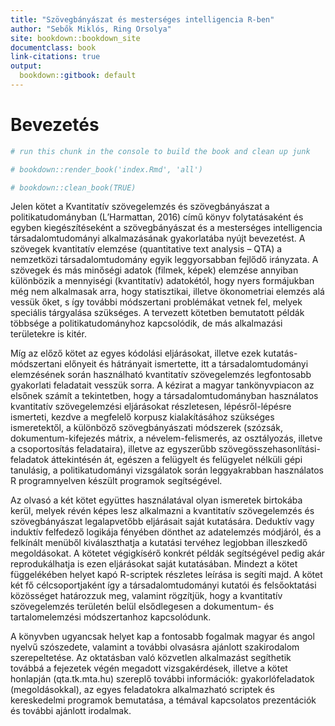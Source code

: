 ```yaml
---
title: "Szövegbányászat és mesterséges intelligencia R-ben"
author: "Sebők Miklós, Ring Orsolya"
site: bookdown::bookdown_site
documentclass: book
link-citations: true
output:
  bookdown::gitbook: default
---
```


# Bevezetés

```r

# run this chunk in the console to build the book and clean up junk

# bookdown::render_book('index.Rmd', 'all')

# bookdown::clean_book(TRUE)

```

Jelen kötet a Kvantitatív szövegelemzés és szövegbányászat a politikatudományban (L'Harmattan, 2016) című könyv folytatásaként és egyben kiegészítéseként a szövegbányászat és a mesterséges intelligencia társadalomtudományi alkalmazásának gyakorlatába nyújt bevezetést. A szövegek kvantitatív elemzése (quantitative text analysis -- QTA) a nemzetközi társadalomtudomány egyik leggyorsabban fejlődő irányzata. A szövegek és más minőségi adatok (filmek, képek) elemzése annyiban különbözik a mennyiségi (kvantitatív) adatokétól, hogy nyers formájukban még nem alkalmasak arra, hogy statisztikai, illetve ökonometriai elemzés alá vessük őket, s így további módszertani problémákat vetnek fel, melyek speciális tárgyalása szükséges. A tervezett kötetben bemutatott példák többsége a politikatudományhoz kapcsolódik, de más alkalmazási területekre is kitér.

Míg az előző kötet az egyes kódolási eljárásokat, illetve ezek kutatás-módszertani előnyeit és hátrányait ismertette, itt a társadalomtudományi elemzésének során használható kvantitatív szövegelemzés legfontosabb gyakorlati feladatait vesszük sorra. A kézirat a magyar tankönyvpiacon az elsőnek számít a tekintetben, hogy a társadalomtudományban használatos kvantitatív szövegelemzési eljárásokat részletesen, lépésről-lépésre ismerteti, kezdve a megfelelő korpusz kialakításához szükséges ismeretektől, a különböző szövegbányászati módszerek (szózsák, dokumentum-kifejezés mátrix, a névelem-felismerés, az osztályozás, illetve a csoportosítás feladataira), illetve az egyszerűbb szövegösszehasonlítási-feladatok áttekintésén át, egészen a felügyelt és felügyelet nélküli gépi tanulásig, a politikatudományi vizsgálatok során leggyakrabban használatos R programnyelven készült programok segítségével.

Az olvasó a két kötet együttes használatával olyan ismeretek birtokába kerül, melyek révén képes lesz alkalmazni a kvantitatív szövegelemzés és szövegbányászat legalapvetőbb eljárásait saját kutatására. Deduktív vagy induktív felfedező logikája fényében dönthet az adatelemzés módjáról, és a felkínált menüből kiválaszthatja a kutatási tervéhez legjobban illeszkedő megoldásokat. A kötetet végigkísérő konkrét példák segítségével pedig akár reprodukálhatja is ezen eljárásokat saját kutatásában. Mindezt a kötet függelékében helyet kapó R-scriptek részletes leírása is segíti majd. A kötet két fő célcsoportjaként így a társadalomtudományi kutatói és felsőoktatási közösséget határozzuk meg, valamint rögzítjük, hogy a kvantitatív szövegelemzés területén belül elsődlegesen a dokumentum- és tartalomelemzési módszertanhoz kapcsolódunk.

A könyvben ugyancsak helyet kap a fontosabb fogalmak magyar és angol nyelvű szószedete, valamint a további olvasásra ajánlott szakirodalom szerepeltetése. Az oktatásban való közvetlen alkalmazást segíthetik továbbá a fejezetek végén megadott vizsgakérdések, illetve a kötet honlapján (qta.tk.mta.hu) szereplő további információk: gyakorlófeladatok (megoldásokkal), az egyes feladatokra alkalmazható scriptek és kereskedelmi programok bemutatása, a témával kapcsolatos prezentációk és további ajánlott irodalmak.
